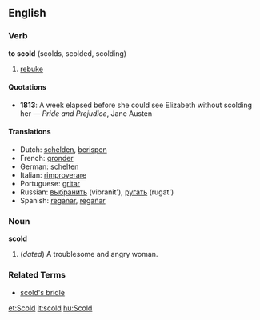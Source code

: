 ==English==

===Verb===
'''to scold''' (scolds, scolded, scolding)
#[[rebuke]]

====Quotations====
*'''1813''': A week elapsed before she could see Elizabeth without scolding her &mdash; ''Pride and Prejudice'', Jane Austen

====Translations====
*Dutch: [[schelden]], [[berispen]]
*French: [[gronder]]
*German: [[schelten]]
*Italian: [[rimproverare]]
*Portuguese: [[gritar]]
*Russian: [[выбранить]] (vibranit'), [[ругать]] (rugat')
*Spanish: [[reganar]], [[regañar]]

===Noun===
'''scold'''

# (''dated'') A troublesome and angry woman.

===Related Terms===
*[[scold's bridle]]

[[et:Scold]]
[[it:scold]]
[[hu:Scold]]